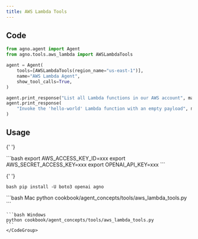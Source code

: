 ```yaml
---
title: AWS Lambda Tools
---
```


## Code

```python cookbook/agent_concepts/tools/aws_lambda_tools.py
from agno.agent import Agent
from agno.tools.aws_lambda import AWSLambdaTools

agent = Agent(
    tools=[AWSLambdaTools(region_name="us-east-1")],
    name="AWS Lambda Agent",
    show_tool_calls=True,
)

agent.print_response("List all Lambda functions in our AWS account", markdown=True)
agent.print_response(
    "Invoke the 'hello-world' Lambda function with an empty payload", markdown=True
)
```

## Usage

<Steps>
  <Snippet file="create-venv-step.mdx" />

{' '}

<Step title="Set your AWS credentials">
  ```bash export AWS_ACCESS_KEY_ID=xxx export AWS_SECRET_ACCESS_KEY=xxx export OPENAI_API_KEY=xxx
  ```
</Step>

{' '}

<Step title="Install libraries">```bash pip install -U boto3 openai agno ```</Step>

  <Step title="Run Agent">
    <CodeGroup>
    ```bash Mac
    python cookbook/agent_concepts/tools/aws_lambda_tools.py
    ```

    ```bash Windows
    python cookbook/agent_concepts/tools/aws_lambda_tools.py
    ```
    </CodeGroup>

  </Step>
</Steps>
